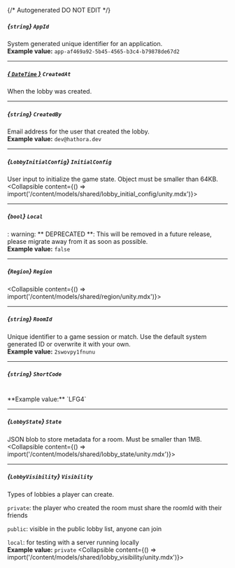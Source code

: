 {/* Autogenerated DO NOT EDIT  */}

##### *{`string`}* `AppId`
System generated unique identifier for an application.
<br/>
**Example value:** `app-af469a92-5b45-4565-b3c4-b79878de67d2`

---
##### [*{ `DateTime` }*](https://learn.microsoft.com/en-us/dotnet/api/system.datetime?view=net-5.0) `CreatedAt`
When the lobby was created.

---
##### *{`string`}* `CreatedBy`
Email address for the user that created the lobby.
<br/>
**Example value:** `dev@hathora.dev`

---
##### *{`LobbyInitialConfig`}* `InitialConfig`
User input to initialize the game state. Object must be smaller than 64KB.
<Collapsible content={() => import('/content/models/shared/lobby_initial_config/unity.mdx')}>
</Collapsible>

---
##### *{`bool`}* `Local`
: warning: ** DEPRECATED **: This will be removed in a future release, please migrate away from it as soon as possible.
<br/>
**Example value:** `false`

---
##### *{`Region`}* `Region`
<Collapsible content={() => import('/content/models/shared/region/unity.mdx')}>
</Collapsible>

---
##### *{`string`}* `RoomId`
Unique identifier to a game session or match. Use the default system generated ID or overwrite it with your own.
<br/>
**Example value:** `2swovpy1fnunu`

---
##### *{`string`}* `ShortCode`
<br/>
**Example value:** `LFG4`

---
##### *{`LobbyState`}* `State`
JSON blob to store metadata for a room. Must be smaller than 1MB.
<Collapsible content={() => import('/content/models/shared/lobby_state/unity.mdx')}>
</Collapsible>

---
##### *{`LobbyVisibility`}* `Visibility`
Types of lobbies a player can create.

`private`: the player who created the room must share the roomId with their friends

`public`: visible in the public lobby list, anyone can join

`local`: for testing with a server running locally
<br/>
**Example value:** `private`
<Collapsible content={() => import('/content/models/shared/lobby_visibility/unity.mdx')}>
</Collapsible>

